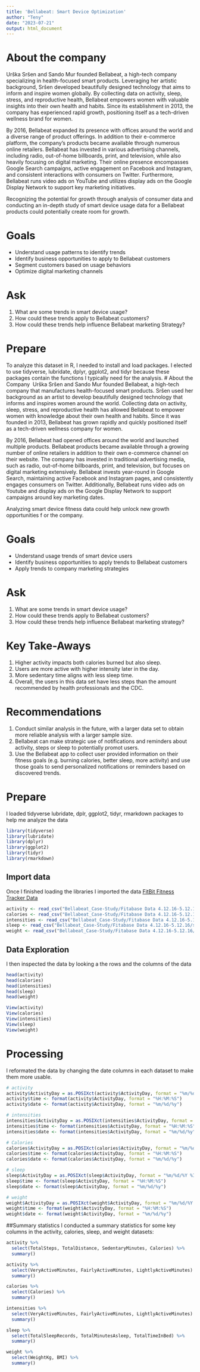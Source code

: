 ---
title: 'Bellabeat: Smart Device Optimization'
author: "Teny"
date: "2023-07-21"
output: html_document
---
# About the company

Urška Sršen and Sando Mur founded Bellabeat, a high-tech company specializing in health-focused smart products. Leveraging her artistic background, Sršen developed beautifully designed technology that aims to inform and inspire women globally. By collecting data on activity, sleep, stress, and reproductive health, Bellabeat empowers women with valuable insights into their own health and habits. Since its establishment in 2013, the company has experienced rapid growth, positioning itself as a tech-driven wellness brand for women.

By 2016, Bellabeat expanded its presence with offices around the world and a diverse range of product offerings. In addition to their e-commerce platform, the company's products became available through numerous online retailers. Bellabeat has invested in various advertising channels, including radio, out-of-home billboards, print, and television, while also heavily focusing on digital marketing. Their online presence encompasses Google Search campaigns, active engagement on Facebook and Instagram, and consistent interactions with consumers on Twitter. Furthermore, Bellabeat runs video ads on YouTube and utilizes display ads on the Google Display Network to support key marketing initiatives.

Recognizing the potential for growth through analysis of consumer data and conducting an in-depth study of smart device usage data for a Bellabeat products could potentially create room for growth. 

# Goals

* Understand usage patterns to identify trends
* Identify business opportunities to apply to Bellabeat customers
* Segment customers based on usage behaviors
* Optimize digital marketing channels

# Ask
1. What are some trends in smart device usage?
2. How could these trends apply to Bellabeat customers?
3. How could these trends help influence Bellabeat marketing Strategy?

# Prepare
To analyze this dataset in R, I needed to install and load packages. I elected to use tidyverse, lubridate, dplyr, ggplot2, and tidyr because these packages contain the functions I typically need for the analysis.
# About the Company
​
Urška Sršen and Sando Mur founded Bellabeat, a high-tech company that manufactures health-focused smart products.
Sršen used her background as an artist to develop beautifully designed technology that informs and inspires women around
the world. Collecting data on activity, sleep, stress, and reproductive health has allowed Bellabeat to empower women with
knowledge about their own health and habits. Since it was founded in 2013, Bellabeat has grown rapidly and quickly
positioned itself as a tech-driven wellness company for women.

By 2016, Bellabeat had opened offices around the world and launched multiple products. Bellabeat products became available
through a growing number of online retailers in addition to their own e-commerce channel on their website. The company
has invested in traditional advertising media, such as radio, out-of-home billboards, print, and television, but focuses on digital
marketing extensively. Bellabeat invests year-round in Google Search, maintaining active Facebook and Instagram pages, and
consistently engages consumers on Twitter. Additionally, Bellabeat runs video ads on Youtube and display ads on the Google
Display Network to support campaigns around key marketing dates.

Analyzing smart device fitness data could help unlock new growth opportunities f
or the company.

# Goals

* Understand usage trends of smart device users
* Identify business opportunities to apply trends to Bellabeat customers
* Apply trends to company marketing strategies

# Ask

1. What are some trends in smart device usage?
2. How could these trends apply to Bellabeat customers?
3. How could these trends help influence Bellabeat marketing strategy?

# Key Take-Aways
1. Higher activity impacts both calories burned but also sleep.
2. Users are more active with higher intensity later in the day.
3. More sedentary time aligns with less sleep time. 
4. Overall, the users in this data set have less steps than the amount recommended by health professionals and the CDC. 

# Recommendations

1. Conduct similar analysis in the future, with a larger data set to obtain more reliable analysis with a larger sample size.
2. Bellabeat can make strategic use of notifications and reminders about activity, steps or sleep to potentially promot users. 
3. Use the Bellabeat app to collect user provided information on their fitness goals (e.g. burning calories, better sleep, more activity) and use those goals to send personalized notifications or reminders based on discovered trends. 

# Prepare 
I loaded tidyverse lubridate, dplr, ggplot2, tidyr, rmarkdown packages to help me analyze the data
```{r loading packages}
library(tidyverse)
library(lubridate)
library(dplyr)
library(ggplot2)
library(tidyr)
library(rmarkdown)
```

## Import data
Once I finished loading the libraries I imported the data [FitBit Fitness Tracker Data](http://www.kaggle.com/datasets/arashnic/fitbit)
```{r import data}
activity <- read_csv("Bellabeat_Case-Study/Fitabase Data 4.12.16-5.12.16/dailyActivity_merged.csv")
calories <- read_csv("Bellabeat_Case-Study/Fitabase Data 4.12.16-5.12.16/dailyCalories_merged.csv")
intensities <- read_csv("Bellabeat_Case-Study/Fitabase Data 4.12.16-5.12.16/dailyIntensities_merged.csv")
sleep <- read_csv("Bellabeat_Case-Study/Fitabase Data 4.12.16-5.12.16/sleepDay_merged.csv")
weight <- read_csv("Bellabeat_Case-Study/Fitabase Data 4.12.16-5.12.16/weightLogInfo_merged.csv")
```

## Data Exploration
I then inspected the data by looking a the rows and the columns of the data
```{r head data}
head(activity)
head(calories)
head(intensities)
head(sleep)
head(weight)
```

```{r view data}
View(activity)
View(calories)
View(intensities)
View(sleep)
View(weight)
```

# Processing
I reformated the data by changing the date columns in each dataset to make them more usable.
```{r}
# activity
activity$ActivityDay = as.POSIXct(activity$ActivityDay, format = "%m/%d/%Y %I:%M:%S %p", tz = Sys.timezone())
activity$time <- format(activity$ActivityDay, format = "%H:%M:%S")
activity$date <- format(activity$ActivityDay, format = "%m/%d/%y")

# intensities
intensities$ActivityDay = as.POSIXct(intensities$ActivityDay, format = "%m/%d/%Y %I:%M:%S %p", tz = Sys.timezone())
intensities$time <- format(intensities$ActivityDay, format = "%H:%M:%S")
intensities$date <- format(intensities$ActivityDay, format = "%m/%d/%y")

# Calories
calories$ActivityDay = as.POSIXct(calories$ActivityDay, format = "%m/%d/%Y %I:%M:%S %p", tz = Sys.timezone())
calories$time <- format(calories$ActivityDay, format = "%H:%M:%S")
calories$date <- format(calories$ActivityDay, format = "%m/%d/%y")

# sleep
sleep$ActivityDay = as.POSIXct(sleep$ActivityDay, format = "%m/%d/%Y %I:%M:%S %p", tz = Sys.timezone())
sleep$time <- format(sleep$ActivityDay, format = "%H:%M:%S")
sleep$date <- format(sleep$ActivityDay, format = "%m/%d/%y")

# weight
weight$ActivityDay = as.POSIXct(weight$ActivityDay, format = "%m/%d/%Y %I:%M:%S %p", tz = Sys.timezone())
weight$time <- format(weight$ActivityDay, format = "%H:%M:%S")
weight$date <- format(weight$ActivityDay, format = "%m/%d/%y")
```

##Summary statistics
I conducted a summary statistics for some key columns in the activity, calories, sleep, and weight datasets:
```{r}
activity %>%
  select(TotalSteps, TotalDistance, SedentaryMinutes, Calories) %>%
  summary()

activity %>%
  select(VeryActiveMinutes, FairlyActiveMinutes, LightlyActiveMinutes) %>%
  summary()

calories %>%
  select(Calories) %>%
  summary()

intensities %>%
  select(VeryActiveMinutes, FairlyActiveMinutes, LightlyActiveMinutes) %>%
  summary()

sleep %>%
  select(TotalSleepRecords, TotalMinutesAsleep, TotalTimeInBed) %>%
  summary()

weight %>%
  select(WeightKg, BMI) %>%
  summary()
```

#
